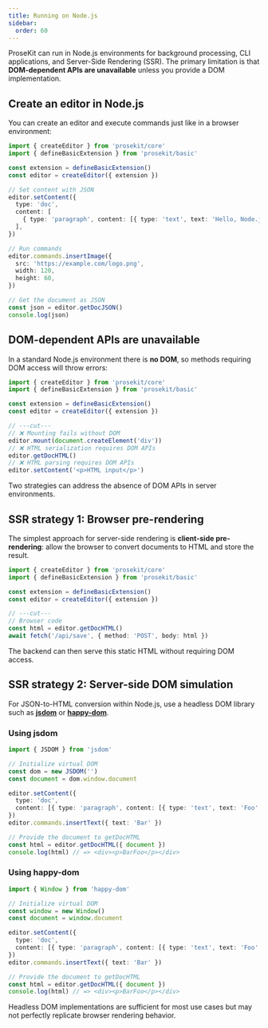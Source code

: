 ```yaml
---
title: Running on Node.js
sidebar:
  order: 60
---
```



ProseKit can run in Node.js environments for background processing, CLI applications, and Server-Side Rendering (SSR). The primary limitation is that **DOM-dependent APIs are unavailable** unless you provide a DOM implementation.

## Create an editor in Node.js

You can create an editor and execute commands just like in a browser environment:

```ts twoslash
import { createEditor } from 'prosekit/core'
import { defineBasicExtension } from 'prosekit/basic'

const extension = defineBasicExtension()
const editor = createEditor({ extension })

// Set content with JSON
editor.setContent({
  type: 'doc',
  content: [
    { type: 'paragraph', content: [{ type: 'text', text: 'Hello, Node.js!' }] },
  ],
})

// Run commands
editor.commands.insertImage({
  src: 'https://example.com/logo.png',
  width: 120,
  height: 60,
})

// Get the document as JSON
const json = editor.getDocJSON()
console.log(json)
```

## DOM-dependent APIs are unavailable

In a standard Node.js environment there is **no DOM**, so methods requiring DOM access will throw errors:

```ts twoslash
import { createEditor } from 'prosekit/core'
import { defineBasicExtension } from 'prosekit/basic'

const extension = defineBasicExtension()
const editor = createEditor({ extension })

// ---cut---
// ❌ Mounting fails without DOM
editor.mount(document.createElement('div'))
// ❌ HTML serialization requires DOM APIs
editor.getDocHTML()
// ❌ HTML parsing requires DOM APIs
editor.setContent('<p>HTML input</p>')
```

Two strategies can address the absence of DOM APIs in server environments.

## SSR strategy 1: Browser pre-rendering

The simplest approach for server-side rendering is **client-side pre-rendering**: allow the browser to convert documents to HTML and store the result.

```ts twoslash
import { createEditor } from 'prosekit/core'
import { defineBasicExtension } from 'prosekit/basic'

const extension = defineBasicExtension()
const editor = createEditor({ extension })

// ---cut---
// Browser code
const html = editor.getDocHTML()
await fetch('/api/save', { method: 'POST', body: html })
```

The backend can then serve this static HTML without requiring DOM access.

## SSR strategy 2: Server-side DOM simulation

For JSON-to-HTML conversion within Node.js, use a headless DOM library such as [**jsdom**](https://github.com/jsdom/jsdom) or [**happy-dom**](https://github.com/capricorn86/happy-dom).

### Using jsdom

```ts
import { JSDOM } from 'jsdom'

// Initialize virtual DOM
const dom = new JSDOM('')
const document = dom.window.document

editor.setContent({
  type: 'doc',
  content: [{ type: 'paragraph', content: [{ type: 'text', text: 'Foo' }] }],
})
editor.commands.insertText({ text: 'Bar' })

// Provide the document to getDocHTML
const html = editor.getDocHTML({ document })
console.log(html) // => <div><p>BarFoo</p></div>
```

### Using happy-dom

```ts
import { Window } from 'happy-dom'

// Initialize virtual DOM
const window = new Window()
const document = window.document

editor.setContent({
  type: 'doc',
  content: [{ type: 'paragraph', content: [{ type: 'text', text: 'Foo' }] }],
})
editor.commands.insertText({ text: 'Bar' })

// Provide the document to getDocHTML
const html = editor.getDocHTML({ document })
console.log(html) // => <div><p>BarFoo</p></div>
```

<Aside type="note">
  Headless DOM implementations are sufficient for most use cases but may not perfectly replicate browser rendering behavior.
</Aside> 
